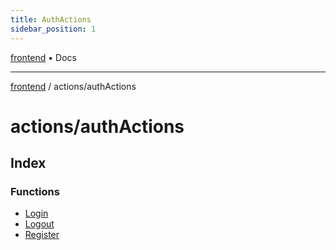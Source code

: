 ```yaml
---
title: AuthActions
sidebar_position: 1
---
```


[frontend](./authActions/../..) • Docs

***

[frontend](./authActions/../..) / actions/authActions

# actions/authActions

## Index

### Functions

- [Login](./authActions/functions/Login)
- [Logout](./authActions/functions/Logout)
- [Register](./authActions/functions/Register)
